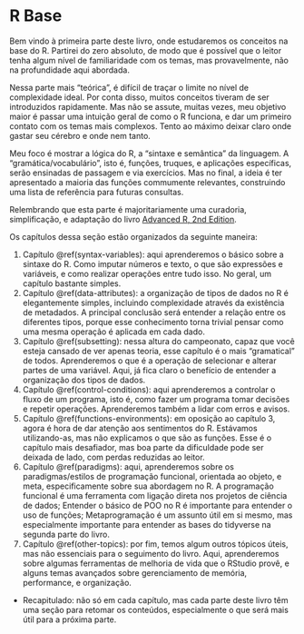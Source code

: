 # R Base {-}

Bem vindo à primeira parte deste livro, onde estudaremos os conceitos na base do R. Partirei do zero absoluto, de modo que é possível que o leitor tenha algum nível de familiaridade com os temas, mas provavelmente, não na profundidade aqui abordada.

Nessa parte mais "teórica", é difícil de traçar o limite no nível de complexidade ideal. Por conta disso, muitos conceitos tiveram de ser introduzidos rapidamente. Mas não se assute, muitas vezes, meu objetivo maior é passar uma intuição geral de como o R funciona, e dar um primeiro contato com os temas mais complexos. Tento ao máximo deixar claro onde gastar seu cérebro e onde nem tanto.

Meu foco é mostrar a lógica do R, a "sintaxe e semântica" da linguagem. A "gramática/vocabulário", isto é, funções, truques, e aplicações específicas, serão ensinadas de passagem e via exercícios. Mas no final, a ideia é ter apresentado a maioria das funções commumente relevantes, construindo uma lista de referência para futuras consultas.

Relembrando que esta parte é majoritariamente uma curadoria, simplificação, e adaptação do livro [Advanced R, 2nd Edition](https://adv-r.hadley.nz/).

Os capítulos dessa seção estão organizados da seguinte maneira:

1. Capítulo \@ref(syntax-variables): aqui aprenderemos o básico sobre a sintaxe do R. Como imputar números e texto, o que são expressões e variáveis, e como realizar operações entre tudo isso. No geral, um capítulo bastante simples.
2. Capítulo \@ref(data-attributes): a organização de tipos de dados no R é elegantemente simples, incluindo complexidade através da existência de metadados. A principal conclusão será entender a relação entre os diferentes tipos, porque esse conhecimento torna trivial pensar como uma mesma operação é aplicada em cada dado.
3. Capítulo \@ref(subsetting): nessa altura do campeonato, capaz que você esteja cansado de ver apenas teoria, esse capítulo é o mais "gramatical" de todos. Aprenderemos o que é a operação de selecionar e alterar partes de uma variável. Aqui, já fica claro o benefício de entender a organização dos tipos de dados.
4. Capítulo \@ref(control-conditions): aqui aprenderemos a controlar o fluxo de um programa, isto é, como fazer um programa tomar decisões e repetir operações. Aprenderemos também a lidar com erros e avisos.
5. Capítulo \@ref(functions-environments): em oposição ao capítulo 3, agora é hora de dar atenção aos sentimentos do R. Estávamos utilizando-as, mas não explicamos o que são as funções. Esse é o capítulo mais desafiador, mas boa parte da dificuldade pode ser deixada de lado, com perdas reduzidas ao leitor.
6. Capítulo \@ref(paradigms): aqui, aprenderemos sobre os paradigmas/estilos de programação funcional, orientada ao objeto, e meta, especificamente sobre sua abordagem no R. A programação funcional é uma ferramenta com ligação direta nos projetos de ciência de dados; Entender o básico de POO no R é importante para entender o uso de funções\footnote{Se chutou "objetos", chutou errado.}; Metaprogramação é um assunto útil em si mesmo, mas especialmente importante para entender as bases do tidyverse na segunda parte do livro.
7. Capítulo \@ref(other-topics): por fim, temos algum outros tópicos úteis, mas não essenciais para o seguimento do livro. Aqui, aprenderemos sobre algumas ferramentas de melhoria de vida que o RStudio provê, e alguns temas avançados sobre gerenciamento de memória, performance, e organização.
- Recapitulado: não só em cada capítulo, mas cada parte deste livro têm uma seção para retomar os conteúdos, especialmente o que será mais útil para a próxima parte.
